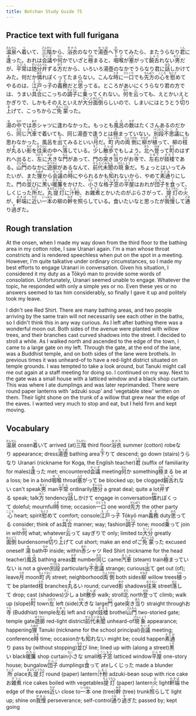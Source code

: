 ```yaml
---
title: Botchan Study Guide 75
---
```


## Practice text with full furigana

<p>
<ruby><rb>温泉</rb><rt>おんせん</rt></ruby>へ<ruby><rb>着</rb><rt>つ</rt></ruby>いて、<ruby><rb>三階</rb><rt>さんがい</rt></ruby>から、<ruby><rb>浴衣</rb><rt>ゆかた</rt></ruby>のなりで<ruby><rb>湯壺</rb><rt>ゆつぼ</rt></ruby>へ<ruby><rb>下</rb><rt>お</rt></ruby>りてみたら、またうらなり<ruby><rb>君</rb><rt>くん</rt></ruby>に<ruby><rb>逢</rb><rt>あ</rt></ruby>った。おれは<ruby><rb>会議</rb><rt>かいぎ</rt></ruby>や<ruby><rb>何</rb><rt>なん</rt></ruby>かでいざと<ruby><rb>極</rb><rt>きわ</rt></ruby>まると、<ruby><rb>咽喉</rb><rt>のど</rt></ruby>が<ruby><rb>塞</rb><rt>ふさ</rt></ruby>がって<ruby><rb>饒舌</rb><rt>しゃべ</rt></ruby>れない<ruby><rb>男</rb><rt>おとこ</rt></ruby>だが、<ruby><rb>平常</rb><rt>ふだん</rt></ruby>は<ruby><rb>随分</rb><rt>ずいぶん</rt></ruby><ruby><rb>弁</rb><rt>べん</rt></ruby>ずる<ruby><rb>方</rb><rt>ほう</rt></ruby>だから、いろいろ湯壺のなかでうらなり君に<ruby><rb>話</rb><rt>はな</rt></ruby>しかけてみた。何だか<ruby><rb>憐</rb><rt>あわ</rt></ruby>れぽくってたまらない。こんな<ruby><rb>時</rb><rt>とき</rt></ruby>に<ruby><rb>一口</rb><rt>ひとくち</rt></ruby>でも<ruby><rb>先方</rb><rt>せんぽう</rt></ruby>の<ruby><rb>心</rb><rt>こころ</rt></ruby>を<ruby><rb>慰</rb><rt>なぐさ</rt></ruby>めてやるのは、<ruby><rb>江戸</rb><rt>えど</rt></ruby>っ<ruby><rb>子</rb><rt>こ</rt></ruby>の<ruby><rb>義務</rb><rt>ぎむ</rt></ruby>だと<ruby><rb>思</rb><rt>おも</rt></ruby>ってる。ところがあいにくうらなり君の方では、うまい<ruby><rb>具合</rb><rt>ぐあい</rt></ruby>にこっちの<ruby><rb>調子</rb><rt>ちょうし</rt></ruby>に<ruby><rb>乗</rb><rt>の</rt></ruby>ってくれない。<ruby><rb>何</rb><rt>なに</rt></ruby>を<ruby><rb>云</rb><rt>い</rt></ruby>っても、えとかいえとかぎりで、しかもそのえといえが<ruby><rb>大分</rb><rt>だいぶ</rt></ruby><ruby><rb>面倒</rb><rt>めんどう</rt></ruby>らしいので、しまいにはとうとう<ruby><rb>切</rb><rt>き</rt></ruby>り<ruby><rb>上</rb><rt>あ</rt></ruby>げて、こっちからご<ruby><rb>免蒙</rb><rt>めんこうむ</rt></ruby>った。
</p>

<p>
<ruby><rb>湯</rb><rt>ゆ</rt></ruby>の<ruby><rb>中</rb><rt>なか</rt></ruby>では<ruby><rb>赤</rb><rt>あか</rt></ruby>シャツに逢わなかった。もっとも<ruby><rb>風呂</rb><rt>ふろ</rt></ruby>の<ruby><rb>数</rb><rt>かず</rt></ruby>はたくさんあるのだから、<ruby><rb>同</rb><rt>おな</rt></ruby>じ<ruby><rb>汽車</rb><rt>きしゃ</rt></ruby>で着いても、同じ湯壺で逢うとは<ruby><rb>極</rb><rt>き</rt></ruby>まっていない。<ruby><rb>別段</rb><rt>べつだん</rt></ruby><ruby><rb>不思議</rb><rt>ふしぎ</rt></ruby>にも思わなかった。風呂を<ruby><rb>出</rb><rt>で</rt></ruby>てみるといい<ruby><rb>月</rb><rt>つき</rt></ruby>だ。<ruby><rb>町内</rb><rt>ちょうない</rt></ruby>の<ruby><rb>両側</rb><rt>りょうがわ</rt></ruby>に<ruby><rb>柳</rb><rt>やなぎ</rt></ruby>が<ruby><rb>植</rb><rt>うわ</rt></ruby>って、柳の<ruby><rb>枝</rb><rt>えだ</rt></ruby>が<ruby><rb>丸</rb><rt>ま</rt></ruby>るい<ruby><rb>影</rb><rt>かげ</rt></ruby>を<ruby><rb>往来</rb><rt>おうらい</rt></ruby>の中へ<ruby><rb>落</rb><rt>おと</rt></ruby>している。<ruby><rb>少</rb><rt>すこ</rt></ruby>し<ruby><rb>散歩</rb><rt>さんぽ</rt></ruby>でもしよう。<ruby><rb>北</rb><rt>きた</rt></ruby>へ<ruby><rb>登</rb><rt>のぼ</rt></ruby>って<ruby><rb>町</rb><rt>まち</rt></ruby>のはずれへ出ると、<ruby><rb>左</rb><rt>ひだり</rt></ruby>に<ruby><rb>大</rb><rt>おお</rt></ruby>きな<ruby><rb>門</rb><rt>もん</rt></ruby>があって、門の<ruby><rb>突</rb><rt>つ</rt></ruby>き<ruby><rb>当</rb><rt>あた</rt></ruby>りがお<ruby><rb>寺</rb><rt>てら</rt></ruby>で、<ruby><rb>左右</rb><rt>さゆう</rt></ruby>が<ruby><rb>妓楼</rb><rt>ぎろう</rt></ruby>である。<ruby><rb>山門</rb><rt>さんもん</rt></ruby>のなかに<ruby><rb>遊廓</rb><rt>ゆうかく</rt></ruby>があるなんて、<ruby><rb>前代未聞</rb><rt>ぜんだいみもん</rt></ruby>の<ruby><rb>現象</rb><rt>げんしょう</rt></ruby>だ。ちょっとはいってみたいが、また<ruby><rb>狸</rb><rt>たぬき</rt></ruby>から<ruby><rb>会議</rb><rt>かいぎ</rt></ruby>の<ruby><rb>時</rb><rt>とき</rt></ruby>にやられるかも<ruby><rb>知</rb><rt>し</rt></ruby>れないから、やめて<ruby><rb>素通</rb><rt>すどお</rt></ruby>りにした。門の<ruby><rb>並</rb><rt>なら</rt></ruby>びに<ruby><rb>黒</rb><rt>くろ</rt></ruby>い<ruby><rb>暖簾</rb><rt>のれん</rt></ruby>をかけた、<ruby><rb>小</rb><rt>ちい</rt></ruby>さな<ruby><rb>格子窓</rb><rt>こうしまど</rt></ruby>の<ruby><rb>平屋</rb><rt>ひらや</rt></ruby>はおれが<ruby><rb>団子</rb><rt>だんご</rt></ruby>を<ruby><rb>食</rb><rt>く</rt></ruby>って、しくじった<ruby><rb>所</rb><rt>ところ</rt></ruby>だ。<ruby><rb>丸提灯</rb><rt>まるぢょうちん</rt></ruby>に<ruby><rb>汁粉</rb><rt>しるこ</rt></ruby>、お<ruby><rb>雑煮</rb><rt>ぞうに</rt></ruby>とかいたのがぶらさがって、<ruby><rb>提灯</rb><rt>ちょうちん</rt></ruby>の<ruby><rb>火</rb><rt>ひ</rt></ruby>が、<ruby><rb>軒端</rb><rt>のきば</rt></ruby>に<ruby><rb>近</rb><rt>ちか</rt></ruby>い<ruby><rb>一本</rb><rt>いっぽん</rt></ruby>の柳の<ruby><rb>幹</rb><rt>みき</rt></ruby>を<ruby><rb>照</rb><rt>て</rt></ruby>らしている。食いたいなと思ったが<ruby><rb>我慢</rb><rt>がまん</rt></ruby>して<ruby><rb>通</rb><rt>とお</rt></ruby>り<ruby><rb>過</rb><rt>す</rt></ruby>ぎた。
</p>


## Rough translation

At the onsen, when I made my way down from the third floor to the bathing area in my cotton robe, I saw Uranari again. I'm a man whose throat constricts and is rendered speechless when put on the spot in a meeting.  However, I'm quite talkative under ordinary circumstances, so I made my best efforts to engage Uranari in conversation. Given his situation, I considered it my duty as a Tōkyō man to provide some words of consolation. Unfortunately, Uranari seemed unable to engage. Whatever the topic, he responded with only a simple yes or no. Even these yes or no answers seemed to tax him considerably, so finally I gave it up and politely took my leave. 

I didn't see Red Shirt. There are many bathing areas, and two people arriving by the same train will not necessarily see each other in the baths, so I didn't think this in any way curious. As I left after bathing there was a wonderful moon out. Both sides of the avenue were planted with willow trees, and their branches cast curved shadows into the street. I decided to stroll a while. As I walked north and ascended to the edge of the town, I came to a large gate on my left. Through the gate, at the end of the lane, was a Buddhist temple, and on both sides of the lane were brothels. In previous times it was unheard-of to have a red-light district situated on temple grounds. I was tempted to take a look around, but Tanuki might call me out again at a staff meeting for doing so. I continued on my way. Next to the gate was a small house with a latticed window and a black shop curtain. This was where I ate dumplings and was later reprimanded. There were round paper lanterns with 'adzuki soup' and 'vegetable stew' written on them. Their light shone on the trunk of a willow that grew near the edge of the eaves. I wanted very much to stop and eat, but I held firm and kept moving.


## Vocabulary

<p>
<span className="vocabstudy"><ruby><rb>温泉</rb><rt>おんせん</rt></ruby>&nbsp;onsen</span><span className="vocabstudy"><ruby><rb>着</rb><rt>つ</rt></ruby>いて&nbsp;arrived (at)</span><span className="vocabstudy"><ruby><rb>三階</rb><rt>さんがい</rt></ruby>&nbsp;third floor</span><span className="vocabstudy"><ruby><rb>浴衣</rb><rt>ゆかた</rt></ruby>&nbsp;summer (cotton) robe</span><span className="vocabstudy">なり&nbsp;appearance; dress</span><span className="vocabstudy"><ruby><rb>湯壺</rb><rt>ゆつぼ</rt></ruby>&nbsp;bathing area</span><span className="vocabstudy"><ruby><rb>下</rb><rt>お</rt></ruby>りて&nbsp;descend; go down (stairs)</span><span className="vocabstudy">うらなり&nbsp;Uranari (nickname for Koga, the English teacher)</span><span className="vocabstudy"><ruby><rb>君</rb><rt>くん</rt></ruby>&nbsp;(suffix of familiarity for males)</span><span className="vocabstudy"><ruby><rb>逢</rb><rt>あ</rt></ruby>った&nbsp;met; encountered</span><span className="vocabstudy"><ruby><rb>会議</rb><rt>かいぎ</rt></ruby>&nbsp;meeting</span><span className="vocabstudy"><ruby><rb>何</rb><rt>なん</rt></ruby>か&nbsp;something</span><span className="vocabstudy"><ruby><rb>極</rb><rt>きわ</rt></ruby>まる&nbsp;be at a loss; be in a bind</span><span className="vocabstudy"><ruby><rb>咽喉</rb><rt>のど</rt></ruby>&nbsp;throat</span><span className="vocabstudy"><ruby><rb>塞</rb><rt>ふさ</rt></ruby>がって&nbsp;be blocked up; be clogged</span><span className="vocabstudy"><ruby><rb>饒舌</rb><rt>しゃべ</rt></ruby>れない&nbsp;can't speak</span><span className="vocabstudy"><ruby><rb>男</rb><rt>おとこ</rt></ruby>&nbsp;man</span><span className="vocabstudy"><ruby><rb>平常</rb><rt>ふだん</rt></ruby>&nbsp;ordinarily</span><span className="vocabstudy"><ruby><rb>随分</rb><rt>ずいぶん</rt></ruby>&nbsp;a great deal; quite a lot</span><span className="vocabstudy"><ruby><rb>弁</rb><rt>べん</rt></ruby>ずる&nbsp;speak; talk</span><span className="vocabstudy"><ruby><rb>方</rb><rt>ほう</rt></ruby>&nbsp;tendency</span><span className="vocabstudy"><ruby><rb>話</rb><rt>はな</rt></ruby>しかけて&nbsp;engage in conversation</span><span className="vocabstudy"><ruby><rb>憐</rb><rt>あわ</rt></ruby>れぽくって&nbsp;doleful; mournful</span><span className="vocabstudy"><ruby><rb>時</rb><rt>とき</rt></ruby>&nbsp;time; occasion</span><span className="vocabstudy"><ruby><rb>一口</rb><rt>ひとくち</rt></ruby>&nbsp;one word</span><span className="vocabstudy"><ruby><rb>先方</rb><rt>せんぽう</rt></ruby>&nbsp;the other party</span><span className="vocabstudy"><ruby><rb>心</rb><rt>こころ</rt></ruby>&nbsp;heart; spirit</span><span className="vocabstudy"><ruby><rb>慰</rb><rt>なぐさ</rt></ruby>めて&nbsp;comfort; console</span><span className="vocabstudy"><ruby><rb>江戸</rb><rt>えど</rt></ruby>っ<ruby><rb>子</rb><rt>こ</rt></ruby>&nbsp;Tōkyō man</span><span className="vocabstudy"><ruby><rb>義務</rb><rt>ぎむ</rt></ruby>&nbsp;duty</span><span className="vocabstudy"><ruby><rb>思</rb><rt>おも</rt></ruby>ってる&nbsp;consider; think of as</span><span className="vocabstudy"><ruby><rb>具合</rb><rt>ぐあい</rt></ruby>&nbsp;manner; way; fashion</span><span className="vocabstudy"><ruby><rb>調子</rb><rt>ちょうし</rt></ruby>&nbsp;tone; mood</span><span className="vocabstudy"><ruby><rb>乗</rb><rt>の</rt></ruby>って&nbsp;join in with</span><span className="vocabstudy"><ruby><rb>何</rb><rt>なに</rt></ruby>&nbsp;what; whatever</span><span className="vocabstudy"><ruby><rb>云</rb><rt>い</rt></ruby>って&nbsp;say</span><span className="vocabstudy">ぎりで&nbsp;only; limited to</span><span className="vocabstudy"><ruby><rb>大分</rb><rt>だいぶ</rt></ruby>&nbsp;greatly</span><span className="vocabstudy"><ruby><rb>面倒</rb><rt>めんどう</rt></ruby>&nbsp;burdensome</span><span className="vocabstudy"><ruby><rb>切</rb><rt>き</rt></ruby>り<ruby><rb>上</rb><rt>あ</rt></ruby>げて&nbsp;cut short; make an end of</span><span className="vocabstudy">ご<ruby><rb>免蒙</rb><rt>めんこうむ</rt></ruby>った&nbsp;excused oneself</span>
<span className="vocabstudy"><ruby><rb>湯</rb><rt>ゆ</rt></ruby>&nbsp;bath</span><span className="vocabstudy"><ruby><rb>中</rb><rt>なか</rt></ruby>&nbsp;inside; within</span><span className="vocabstudy"><ruby><rb>赤</rb><rt>あか</rt></ruby>シャツ&nbsp;Red Shirt (nickname for the head teacher)</span><span className="vocabstudy"><ruby><rb>風呂</rb><rt>ふろ</rt></ruby>&nbsp;bathing areas</span><span className="vocabstudy"><ruby><rb>数</rb><rt>かず</rt></ruby>&nbsp;number</span><span className="vocabstudy"><ruby><rb>同</rb><rt>おな</rt></ruby>じ&nbsp;came</span><span className="vocabstudy"><ruby><rb>汽車</rb><rt>きしゃ</rt></ruby>&nbsp;(steam) train</span><span className="vocabstudy"><ruby><rb>極</rb><rt>き</rt></ruby>まっていない&nbsp;is not a given</span><span className="vocabstudy"><ruby><rb>別段</rb><rt>べつだん</rt></ruby>&nbsp;particularly</span><span className="vocabstudy"><ruby><rb>不思議</rb><rt>ふしぎ</rt></ruby>&nbsp;strange; curious</span><span className="vocabstudy"><ruby><rb>出</rb><rt>で</rt></ruby>て&nbsp;get out (of); leave</span><span className="vocabstudy"><ruby><rb>月</rb><rt>つき</rt></ruby>&nbsp;moon</span><span className="vocabstudy"><ruby><rb>町内</rb><rt>ちょうない</rt></ruby>&nbsp;street; neighborhood</span><span className="vocabstudy"><ruby><rb>両側</rb><rt>りょうがわ</rt></ruby>&nbsp;both sides</span><span className="vocabstudy"><ruby><rb>柳</rb><rt>やなぎ</rt></ruby>&nbsp;willow trees</span><span className="vocabstudy"><ruby><rb>植</rb><rt>うわ</rt></ruby>って&nbsp;be planted</span><span className="vocabstudy"><ruby><rb>枝</rb><rt>えだ</rt></ruby>&nbsp;branches</span><span className="vocabstudy"><ruby><rb>丸</rb><rt>ま</rt></ruby>るい&nbsp;round; curved</span><span className="vocabstudy"><ruby><rb>影</rb><rt>かげ</rt></ruby>&nbsp;shadows</span><span className="vocabstudy"><ruby><rb>往来</rb><rt>おうらい</rt></ruby>&nbsp;street</span><span className="vocabstudy"><ruby><rb>落</rb><rt>おと</rt></ruby>して&nbsp;drop; cast (shadows)</span><span className="vocabstudy"><ruby><rb>少</rb><rt>すこ</rt></ruby>し&nbsp;a bit</span><span className="vocabstudy"><ruby><rb>散歩</rb><rt>さんぽ</rt></ruby>&nbsp;walk; stroll</span><span className="vocabstudy"><ruby><rb>北</rb><rt>きた</rt></ruby>&nbsp;north</span><span className="vocabstudy"><ruby><rb>登</rb><rt>のぼ</rt></ruby>って&nbsp;climb; walk up (slope)</span><span className="vocabstudy"><ruby><rb>町</rb><rt>まち</rt></ruby>&nbsp;town</span><span className="vocabstudy"><ruby><rb>左</rb><rt>ひだり</rt></ruby>&nbsp;left (side)</span><span className="vocabstudy"><ruby><rb>大</rb><rt>おお</rt></ruby>きな&nbsp;large</span><span className="vocabstudy"><ruby><rb>門</rb><rt>もん</rt></ruby>&nbsp;gate</span><span className="vocabstudy"><ruby><rb>突</rb><rt>つ</rt></ruby>き<ruby><rb>当</rb><rt>あた</rt></ruby>り&nbsp;straight through</span><span className="vocabstudy">お<ruby><rb>寺</rb><rt>てら</rt></ruby>&nbsp;(Buddhist) temple</span><span className="vocabstudy"><ruby><rb>左右</rb><rt>さゆう</rt></ruby>&nbsp;left and right</span><span className="vocabstudy"><ruby><rb>妓楼</rb><rt>ぎろう</rt></ruby>&nbsp;brothel</span><span className="vocabstudy"><ruby><rb>山門</rb><rt>さんもん</rt></ruby>&nbsp;two-storied gate; temple gate</span><span className="vocabstudy"><ruby><rb>遊廓</rb><rt>ゆうかく</rt></ruby>&nbsp;red-light district</span><span className="vocabstudy"><ruby><rb>前代未聞</rb><rt>ぜんだいみもん</rt></ruby>&nbsp;unheard-of</span><span className="vocabstudy"><ruby><rb>現象</rb><rt>げんしょう</rt></ruby>&nbsp;appearance; happening</span><span className="vocabstudy"><ruby><rb>狸</rb><rt>たぬき</rt></ruby>&nbsp;Tanuki (nickname for the school principal)</span><span className="vocabstudy"><ruby><rb>会議</rb><rt>かいぎ</rt></ruby>&nbsp;meeting; conference</span><span className="vocabstudy"><ruby><rb>時</rb><rt>とき</rt></ruby>&nbsp;time; occasion</span><span className="vocabstudy">かも<ruby><rb>知</rb><rt>し</rt></ruby>れない&nbsp;might be; could happen</span><span className="vocabstudy"><ruby><rb>素通</rb><rt>すどお</rt></ruby>り&nbsp;pass by (without stopping)</span><span className="vocabstudy"><ruby><rb>並</rb><rt>なら</rt></ruby>び&nbsp;line; lined up with (along a street)</span><span className="vocabstudy"><ruby><rb>黒</rb><rt>くろ</rt></ruby>い&nbsp;black</span><span className="vocabstudy"><ruby><rb>暖簾</rb><rt>のれん</rt></ruby>&nbsp;shop curtain</span><span className="vocabstudy"><ruby><rb>小</rb><rt>ちい</rt></ruby>さな&nbsp;small</span><span className="vocabstudy"><ruby><rb>格子窓</rb><rt>こうしまど</rt></ruby>&nbsp;latticed window</span><span className="vocabstudy"><ruby><rb>平屋</rb><rt>ひらや</rt></ruby>&nbsp;one-story house; bungalow</span><span className="vocabstudy"><ruby><rb>団子</rb><rt>だんご</rt></ruby>&nbsp;dumplings</span><span className="vocabstudy"><ruby><rb>食</rb><rt>く</rt></ruby>って&nbsp;ate</span><span className="vocabstudy">しくじった&nbsp;made a blunder</span><span className="vocabstudy"><ruby><rb>所</rb><rt>ところ</rt></ruby>&nbsp;place</span><span className="vocabstudy"><ruby><rb>丸提灯</rb><rt>まるぢょうちん</rt></ruby>&nbsp;round (paper) lantern</span><span className="vocabstudy"><ruby><rb>汁粉</rb><rt>しるこ</rt></ruby>&nbsp;adzuki-bean soup with rice cake</span><span className="vocabstudy">お<ruby><rb>雑煮</rb><rt>ぞうに</rt></ruby>&nbsp;rice cakes boiled with vegetables</span><span className="vocabstudy"><ruby><rb>提灯</rb><rt>ちょうちん</rt></ruby>&nbsp;(paper) lantern</span><span className="vocabstudy"><ruby><rb>火</rb><rt>ひ</rt></ruby>&nbsp;light</span><span className="vocabstudy"><ruby><rb>軒端</rb><rt>のきば</rt></ruby>&nbsp;the edge of the eaves</span><span className="vocabstudy"><ruby><rb>近</rb><rt>ちか</rt></ruby>い&nbsp;close to</span><span className="vocabstudy"><ruby><rb>一本</rb><rt>いっぽん</rt></ruby>&nbsp;one (tree)</span><span className="vocabstudy"><ruby><rb>幹</rb><rt>みき</rt></ruby>&nbsp;(tree) trunk</span><span className="vocabstudy"><ruby><rb>照</rb><rt>て</rt></ruby>らして&nbsp;light up; shine on</span><span className="vocabstudy"><ruby><rb>我慢</rb><rt>がまん</rt></ruby>&nbsp;perseverance; self-control</span><span className="vocabstudy"><ruby><rb>通</rb><rt>とお</rt></ruby>り<ruby><rb>過</rb><rt>す</rt></ruby>ぎた&nbsp;passed by; kept going</span>
</p>
